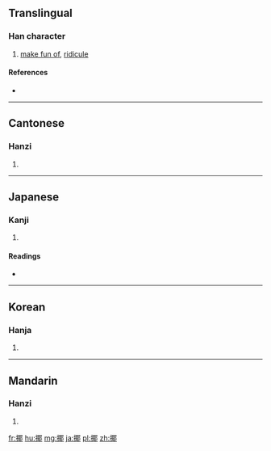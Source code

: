 ==Translingual==

===Han character===
{{Han char|rn=64|rad=手|as=09|sn=12|four=57027|canj=QSJL|ids=⿰扌耶}}

# [[make fun of]], [[ridicule]]

====References====
* {{Han ref|kx=0445.340|dkj=12437|hdz=31892.010|uh=63F6|ud=25590|bh=D95E|bd=55646}}

----

==Cantonese==

===Hanzi===
{{yue-hanzi|jyut=[[je4]]|y=ye4}}

# {{defn|lang=yue|sort=手09}}

----

==Japanese==

===Kanji===
{{ja-kanji|grade=|rs=手09}}

# {{defn|lang=ja|sort=手09}}

====Readings====
* {{ja-readings|on=[[や]] (ya)|kun=[[からかう]] (karakau)}}

----

==Korean==

===Hanja===
{{ko-hanja|hangeul=야|eumhun=|rv=ya|mr=ya|y=ya}}

# {{defn|lang=ko|sort=手09}}

----

==Mandarin==

===Hanzi===
{{cmn-hanzi|pin=[[yé]] ([[ye2]]), [[gé]] ([[ge2]])|wg=yeh<sup>2</sup>, ko<sup>2</sup>}}

# {{defn|lang=cmn|sort=手09}}

[[fr:揶]]
[[hu:揶]]
[[mg:揶]]
[[ja:揶]]
[[pl:揶]]
[[zh:揶]]